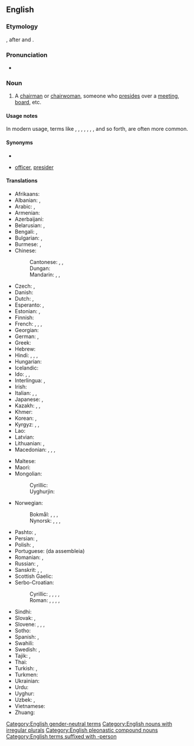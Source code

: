 ==English==

===Etymology===
{{compound|en|chair|person}}, after {{m|en|chairman}} and {{m|en|chairwoman}}.

===Pronunciation===
* {{audio|en|LL-Q1860 (eng)-Vininn126-chairperson.wav|Audio (US)}}

===Noun===
{{en-noun|s|chairpeople}}

# A [[chairman]] or [[chairwoman]], someone who [[preside]]s over a [[meeting]], [[board]], etc.
#: {{ux|en|She was the '''chairperson''' of the board and she [[preside]]d over the meeting.}}

====Usage notes====
In modern usage, terms like {{m|en|chair}}, {{m|en|moderator}}, {{m|en|coordinator}}, {{m|en|presiding}} {{m|en|officer}}, {{m|en|group}} {{m|en|leader}}, {{m|en|head}}, {{m|en|facilitator}}, and so forth, are often more common.

====Synonyms====
* {{l|en|chair}}
* {{l|en|presiding}} [[officer]], [[presider]]

====Translations====
{{trans-top|a person who presides over a meeting, a board}}
* Afrikaans: {{t+|af|voorsitter}}
* Albanian: {{t+|sq|kryetar|m}}, {{t+|sq|kryetare|f}}
* Arabic: {{t|ar|رَئِيس|m}}, {{t+|ar|صَدْر|m}}
* Armenian: {{t+|hy|նախագահ}}
* Azerbaijani: {{t|az|sədr}}
* Belarusian: {{t|be|старшыня́|m|f}}, {{t+|be|галава́|m|f}}
* Bengali: {{t|bn|সভাপতি|sc=Beng}}, {{t|bn|সভানেত্রী|sc=Beng}}
* Bulgarian: {{t+|bg|председа́тел|m|sc=Cyrl}}, {{t|bg|председа́телка|f}}
* Burmese: {{t+|my|သဘာပတိ}}, {{t+|my|ဥက္ကဋ္ဌ}}
* Chinese:
*: Cantonese: {{t+|zh|主席|tr=zyu2 zik6|sc=Hani}}, {{t+|zh|議長|sc=Hani}}, {{t|yue|议长|tr=ji5 zoeng2|sc=Hani}}
*: Dungan: {{t|dng|җўщи}}
*: Mandarin: {{t+|zh|主席|tr=zhǔxí|sc=Hani}}, {{t+|zh|議長|sc=Hani}}, {{t+|cmn|议长|tr=yìzhǎng|sc=Hani}}
* Czech: {{t+|cs|předseda|m}}, {{t+|cs|předsedkyně|f}}
* Danish: {{t|da|formand|c}}
* Dutch: {{t+|nl|voorzitter|m}}, {{t+|nl|voorzitster|f}}
* Esperanto: {{t|eo|prezidanto}}, {{t|eo|prezidantino}} {{qualifier|female}}
* Estonian: {{t|et|eesistuja}}, {{t+|et|esimees}}
* Finnish: {{t+|fi|puheenjohtaja}}
* French: {{t+|fr|secrétaire général|m}}, {{t+|fr|secrétaire générale|f}}, {{t+|fr|président|m}}, {{t+|fr|présidente|f}}
* Georgian: {{t|ka|თავმჯდომარე|sc=Geor}}
* German: {{t+|de|Vorsitzender|m}}, {{t+|de|Vorsitzende|f}}
* Greek: {{t+|el|πρόεδρος|m|f}}
* Hebrew: {{t|he|יושב ראש|m|tr=yoshév rosh}}
* Hindi: {{t+|hi|अध्यक्ष|m|sc=Deva}}, {{t|hi|अध्यक्षा|f|sc=Deva}}, {{t+|hi|सभापति|m}}, {{t|hi|सभाध्यक्ष|m}}
* Hungarian: {{t+|hu|elnök}}
* Icelandic: {{t|is|formaður|m}}
* Ido: {{t+|io|prezidanto}}, {{t|io|prezidantulo}} {{q|male}}, {{t|io|prezidantino}} {{q|female}}
* Interlingua: {{t|ia|presidente}}, {{t|ia|chairman}}
* Irish: {{t|ga|cathaoirleach|m}}
* Italian: {{t+|it|presidente|m}}, {{t+|it|presidentessa|f}}, {{t+|it|capo|m}}
* Japanese: {{t+|ja|議長|tr=ぎちょう, gichō}}, {{t+|ja|委員長|tr=いいんちょう, iinchō}}
* Kazakh: {{t|kk|басқарма}}, {{t|kk|төраға}}, {{t|kk|басқарушы}}
* Khmer: {{t+|km|ប្រធាន}}
* Korean: {{t+|ko|의장}}, {{t+|ko|위원장}}
* Kyrgyz: {{t+|ky|башкарма}}, {{t|ky|төр ага}}, {{t|ky|председатель}}
* Lao: {{t|lo|ປະທານ}}
* Latvian: {{t|lv|priekšsēdētājs|m}}
* Lithuanian: {{t|lt|pirmininkas|m}}, {{t|lt|pirmininkė|f}}
* Macedonian: {{t|mk|претседател|m|sc=Cyrl}}, {{t|mk|претседавач|m}}, {{t|mk|претседателка|f}}, {{t|mk|претседавачка|f}}
{{trans-mid}}
* Maltese: {{t|mt|ċermen|m}}
* Maori: {{t|mi|heamana}}
* Mongolian:
*: Cyrillic: {{t+|mn|дарга}}
*: Uyghurjin: {{t|mn|ᠳᠠᠷᠤᠭ᠎ᠠ}}
* Norwegian:
*: Bokmål: {{t|nb|styreformann|m}}, {{t|nb|møteleder|m}}, {{t+|nb|leder|m}}, {{t+|nb|formann|m}}
*: Nynorsk: {{t|nn|styreformann|m}}, {{t|nn|møteleiar|m}}, {{t|nn|leiar|m}}, {{t|nn|formann|m}}
* Pashto: {{t|ps|ریيس|m|tr=rayís}}, {{t+|ps|صدر|m|tr=sádǝr}}
* Persian: {{t+|fa|رئیس|tr=ra'is}}, {{t+|fa|صدر|tr=sadr}}
* Polish: {{t+|pl|przewodniczący|m-pr}}, {{t+|pl|przewodnicząca|f}}
* Portuguese: {{t+|pt|presidente}} (da assembleia)
* Romanian: {{t+|ro|președinte|m}}, {{t+|ro|președintă|f}}
* Russian: {{t+|ru|председа́тель|m}}, {{t+|ru|председа́тельница|f}}
* Sanskrit: {{t+|sa|सभापति|m}}, {{t+|sa|प्रधान|m}}, {{t+|sa|अध्यक्ष|m}}
* Scottish Gaelic: {{t|gd|cathraiche|m}}
* Serbo-Croatian:
*: Cyrillic: {{t|sh|председавајући|m}}, {{t|sh|пре́дседнӣк|m}}, {{t|sh|пре́дсједнӣк|m}}, {{t|sh|пре́дседница|f}}, {{t|sh|пре́дсједница|f}}
*: Roman: {{t|sh|predsedavajući|m}}, {{t|sh|prédsednīk|m}}, {{t+|sh|prédsjednīk|m}}, {{t|sh|prédsednica|f}}, {{t+|sh|prédsjednica|f}}
* Sindhi: {{t+|sd|نِشِستمان|sc=Arab}}
* Slovak: {{t|sk|predseda|m}}, {{t|sk|predsedníčka|f}}
* Slovene: {{t|sl|predsedujoči|m}}, {{t|sl|predsedujoča|f}}, {{t+|sl|predsednik|m}}, {{t|sl|predsednica|f}}
* Sotho: {{t|st|modulasetulo}}
* Spanish: {{t+|es|presidente|m}}, {{t+|es|presidenta|f}}
* Swahili: {{t+|sw|mwenyekiti}}
* Swedish: {{t+|sv|ordförande|c}}, {{t+|sv|styrelseordförande|c}} {{q|board}}
* Tajik: {{t|tg|раис}}, {{t|tg|садр}}
* Thai: {{t+|th|ประธาน}}
* Turkish: {{t+|tr|başkan}}, {{t+|tr|reis}}
* Turkmen: {{t+|tk|başlyk}}
* Ukrainian: {{t+|uk|голова́|m|f}}
* Urdu: {{t|ur|صدر|m|tr=sadr}}
* Uyghur: {{t|ug|رەئىس}}
* Uzbek: {{t+|uz|rais}}, {{t+|uz|sadr}}
* Vietnamese: {{t+|vi|chủ tịch}}
* Zhuang: {{t|za|cujsiz}}
{{trans-bottom}}

[[Category:English gender-neutral terms]]
[[Category:English nouns with irregular plurals]]
[[Category:English pleonastic compound nouns]]
[[Category:English terms suffixed with -person]]
{{c|en|Leaders|Occupations}}